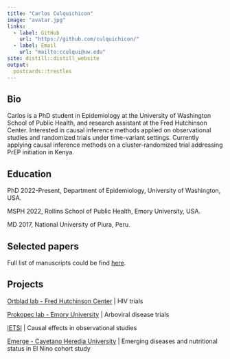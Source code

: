 ```yaml
---
title: "Carlos Culquichicon"
image: "avatar.jpg"
links:
  - label: GitHub
    url: "https://github.com/culquichicon/"
  - label: Email
    url: "mailto:cculqui@uw.edu"
site: distill::distill_website
output:
  postcards::trestles
---
```


## Bio

Carlos is a PhD student in Epidemiology at the University of Washington School of Public Health, and research assistant at the Fred Hutchinson Center. Interested in causal inference methods applied on observational studies and randomized trials under time-variant settings. Currently applying causal inference methods on a cluster-randomized trial addressing PrEP initiation in Kenya.

## Education
PhD 2022-Present, Department of Epidemiology, University of Washington, USA.

MSPH 2022, Rollins School of Public Health, Emory University, USA.

MD 2017, National University of Piura, Peru.
	
## Selected papers
Full list of manuscripts could be find [here](https://www.ncbi.nlm.nih.gov/myncbi/1legs68s4hzAy/bibliography/public/).


## Projects
[Ortblad lab - Fred Hutchinson Center](https://www.fredhutch.org/en/faculty-lab-directory/ortblad-katrina.html?gclid=Cj0KCQjwuO6WBhDLARIsAIdeyDL4BCjoNw0yTDZ144PJVBaBAV-jARHzbGwAimoGPFuEzjEwMNs5ATkaApSaEALw_wcB) | HIV trials

[Prokopec lab - Emory University](https://www.prokopeclab.org/people2) | Arboviral disease trials

[IETSI](http://www.essalud.gob.pe/ietsi/desarrll_invest.html) | Causal effects in observational studies

[Emerge - Cayetano Heredia University](https://investigacion.cayetano.edu.pe/catalogo/saludintegral/emerge) | Emerging diseases and nutritional status in El Nino cohort study
